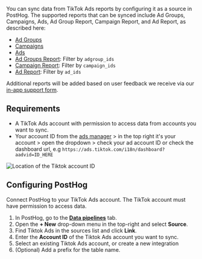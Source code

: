 You can sync data from TikTok Ads reports by configuring it as a source in PostHog. The supported reports that can be synced include Ad Groups, Campaigns, Ads, Ad Group Report, Campaign Report, and Ad Report, as described here:

- [Ad Groups](https://business-api.tiktok.com/portal/docs?id=1739314558673922)
- [Campaigns](https://business-api.tiktok.com/portal/docs?id=1739315828649986)
- [Ads](https://business-api.tiktok.com/portal/docs?id=1735735588640770)
- [Ad Groups Report](https://business-api.tiktok.com/portal/docs?id=1740302848100353): Filter by `adgroup_ids`
- [Campaign Report](https://business-api.tiktok.com/portal/docs?id=1740302848100353): Filter by `campaign_ids`
- [Ad Report](https://business-api.tiktok.com/portal/docs?id=1740302848100353): Filter by `ad_ids`

Additional reports will be added based on user feedback we receive via our [in-app support form](https://app.posthog.com/#panel=support%3Afeedback%3Adata_warehouse%3Alow%3Atrue).

## Requirements

- A TikTok Ads account with permission to access data from accounts you want to sync.
- Your account ID from the [ads manager](https://ads.tiktok.com/i18n/dashboard) > in the top right it's your account > open the dropdown > check your ad account ID or check the dashboard url, e.g `https://ads.tiktok.com/i18n/dashboard?aadvid=ID_HERE`

![Location of the Tiktok account ID](https://res.cloudinary.com/dmukukwp6/image/upload/w_500,c_limit,q_auto,f_auto/Screenshot_2025_09_30_at_11_25_16_AM_ab70c4f7c4.png)

## Configuring PostHog

Connect PostHog to your TikTok Ads account. The TikTok account must have permission to access data.

1. In PostHog, go to the **[Data pipelines](https://app.posthog.com/pipeline/sources)** tab.
2. Open the **+ New** drop-down menu in the top-right and select **Source**.
3. Find Tiktok Ads in the sources list and click **Link**.
4. Enter the **Account ID** of the Tiktok Ads account you want to sync.
5. Select an existing Tiktok Ads account, or create a new integration
6. (Optional) Add a prefix for the table name.
